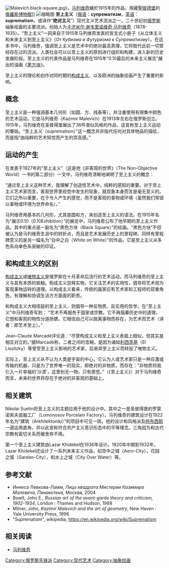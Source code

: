 [[File:Malevich.black-square.jpg|thumb]]》，[[卡济米尔·谢韦里诺维奇·马列维奇|马列维奇]]繪於1915年的作品，現藏[[聖彼德堡|聖彼德堡]]的[[俄羅斯博物館|俄羅斯博物館]]]]
[[File:Supremus_55_(Malevich,_1916).jpg|缩略图]]
'''至上主义'''（[[俄语|俄语]]：'''супрематизм'''，[[英语|英语]]：'''suprematism'''，或译作“'''绝对主义'''”）现代主义艺术流派之一，二十世纪初[[俄罗斯|俄罗斯]]抽象绘画的主要流派。创始人为[[卡济米尔·谢韦里诺维奇·马列维奇|卡济米尔·谢韦里诺维奇·马列维奇]]（1878-1935）。“至上主义”一詞来自于1915年马列维奇发表的宣言式小册子《从立体主义和未来主义到至上主义》（''От Кубизма и Футуризма к Супрематизму''）。在这本书中，马列维奇，强调至上主义是艺术中的绝对最高真理，它将取代此前一切曾经存在过的流派。人类社会可以以至上主义的原则进行组织和构建，进入新的历史发展阶段。至上主义的代表作品是马列维奇在1915年“0.10最后的未来主义展览”展出的油画《[[黑方块|黑方块]]》。

至上主义的理论和创作对同时期的[[构成主义_(艺术)|构成主义]]、以及欧洲的抽象绘画产生了重要的影响。

==概念==
至上主义是一种强调基本几何形（如圆、方、线条等），并注重使用有限集中颜色的艺术运动。它由马列维奇（Kazimir Malevich）在1913年左右在俄罗斯创立。1915年，马列维奇在圣彼得堡展出了36件类似风格的作品，这宣称至上主义运动的肇始。“至上主义（suprematism）”这一概念并非指代任何对具体物品的描绘，而是指“由纯粹的艺术知觉而产生的崇高感。”

==运动的产生==

在发表于1927年的“至上主义”（这是他《非客观的世界》（The Non-Objective World）一书的第二部分）一文中，马列维奇清晰地阐明了至上主义的概念：

“通过至上主义这种艺术，我理解了创造性艺术中，纯粹的感知的重要。对于至上主义艺术家而言，客观世界里视觉中发生的现象，就现象本身而言是毫无意义的。它们之所以重要，在于令人产生的感觉，而不是客观的事物或环境（虽然我们常错以事物或环境为世界命名）。”

马列维奇用基本的几何形，尤其是圆和方，来创造至上主义的语法。在1915年名为“展示0.10（0.10Exhibition）”的展览中，马列维奇公布了他早期的至上主义作品。其中的重点是一副名为“黑色方块（Black Square）”的绘画。“黑色方块”不但被认为是马列维奇生涯中的转折点，而且是艺术发展历史上的里程碑。同样有里程碑意义的是另一幅名为“白中之白（White on White）”的作品。它是至上主义从多色系向单色系突破的印证。

==和构成主义的区别==

[[构成主义|构成主义]]或[[唯物主义|唯物主义]]是俄罗斯在十月革命后流行的艺术运动，而马列维奇的至上主义与其有本质的抵触。构成主义崇拜实物，它关注艺术的实用性，倡导将艺术视为客观事物运转的道理。以构成主义看来，传统的画家应有艺术家和工程师的双重角色，有理解和协调生活方方面面的职责。

和构成主义大相径庭的至上主义，则倡导一种反物质、反实用的哲学。在“至上主义”中马列维奇写到：
“艺术不再服务于国家或宗教。它不再描摹历史中的道理，它想和客观的物性分道扬镳。它相信自己可以脱离事物而存在，为艺术而艺术（译者：即艺术至上）。”

Jean-Claude Marcadé评论道：“尽管构成主义和至上主义表面上相似，但其实是相互对立的。”据Marcadé称，二者之间的含糊，是因为诸如[[埃尔·利西茨基|利西茨基]]（El Lissitzky）等曾受至上主义影响的艺术家，后来弃至上主义而转投了唯物主义。

实际上，至上主义从不认为人类是宇宙的中心。它认为人或艺术家只是一种应激或传输的机器，只是为了世界唯一的现实，即绝对的非物质，而存在：“非物质将我引入一片幸福的‘沙漠’，这里别无一物，只有感觉。”（《至上主义》）对于马列维奇而言，未来的世界将存在于绝对的非客观的基础上。

==相关建筑==

Nikolai Suetin将至上主义的主题应用于他的设计中。其中之一是圣彼得堡的罗蒙诺索夫瓷器工厂（Lomonosov Porcelain Factory）。马列维奇的建筑设计在1922年名为“建筑（Arkhitektoniki）”的项目中可见一斑。他的设计和风格派及[[柯布西耶|柯布西耶]]一道运用直角，并以此宣称符合共产主义意识形态中的平等理念。三角因为和古代宗教有密切关系而被舍弃不用。

第一个至上主义建筑由Lazar Khidekel在1936年设计。1920年中期到1932年，Lazar Khidekel还设计了一系列未来主义作品，如空中之城（Aero-City），花园之城（Garden-City），和水上之城（City Over Water）等。

== 参考文献 ==
*Иннеса Левкова-Ламм, ''Лицо квадрата Мистерии Казимира Малевича, Пинакотека'', Москва, 2004
*Bowlt, John E., ''Russian art of the avant-garde theory and criticism, 1902-1934'', London : Thames and Hudson, 1988
*Milner, John, ''Kazimir Malevich and the art of geometry'', New Haven : Yale University Press, 1996.
*"Suprematism", wikipedia, https://en.wikipedia.org/wiki/Suprematism {{Wayback|url=https://en.wikipedia.org/wiki/Suprematism |date=20140703021243 }}

== 相关阅读 ==
* [[马列维奇|马列维奇]]

{{Westernart}}

[[Category:俄罗斯先锋派|Category:俄罗斯先锋派]]
[[Category:现代艺术|Category:现代艺术]]
[[Category:抽象绘画|Category:抽象绘画]]